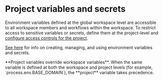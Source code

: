 
# Project variables and secrets

Environment variables defined at the global workspace level are accessible to all workspace members and workflows within the workspace. To restrict access to sensitive variables or secrets, define them at the project-level and [configure access controls for the project](/core/projects/access-controls#managing-access).

[See here](/core/environment-variables/) for info on creating, managing, and using environment variables and secrets.

<Callout type="info">
  **Project variables override workspace variables**. When the same variable is
  defined at both the workspace and project levels (for example,
  `process.env.BASE_DOMAIN`), the **project** variable takes precedence.
</Callout>

